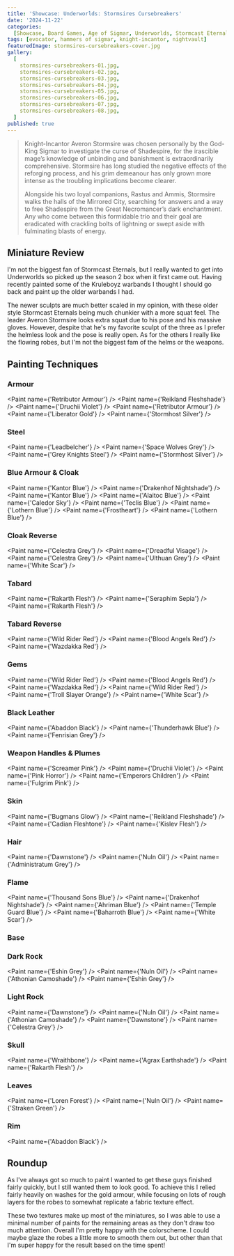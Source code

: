 ```yaml
---
title: 'Showcase: Underworlds: Stormsires Cursebreakers'
date: '2024-11-22'
categories:
  [Showcase, Board Games, Age of Sigmar, Underworlds, Stormcast Eternals]
tags: [evocator, hammers of sigmar, knight-incantor, nightvault]
featuredImage: stormsires-cursebreakers-cover.jpg
gallery:
  [
    stormsires-cursebreakers-01.jpg,
    stormsires-cursebreakers-02.jpg,
    stormsires-cursebreakers-03.jpg,
    stormsires-cursebreakers-04.jpg,
    stormsires-cursebreakers-05.jpg,
    stormsires-cursebreakers-06.jpg,
    stormsires-cursebreakers-07.jpg,
    stormsires-cursebreakers-08.jpg,
  ]
published: true
---
```



> Knight-Incantor Averon Stormsire was chosen personally by the God-King Sigmar to investigate the curse of Shadespire,
> for the irascible mage’s knowledge of unbinding and banishment is extraordinarily comprehensive. Stormsire has long
> studied the negative effects of the reforging process, and his grim demeanour has only grown more intense as
> the troubling implications become clearer.
>
> Alongside his two loyal companions, Rastus and Ammis, Stormsire walks the halls of the Mirrored City, searching for
> answers and a way to free Shadespire from the Great Necromancer’s dark enchantment. Any who come between this
> formidable trio and their goal are eradicated with crackling bolts of lightning or swept aside with fulminating
> blasts of energy.

## Miniature Review

I'm not the biggest fan of Stormcast Eternals, but I really wanted to get into Underworlds so picked up the season 2
box when it first came out. Having recently painted some of the Kruleboyz warbands I thought I should go back and
paint up the older warbands I had.

The newer sculpts are much better scaled in my opinion, with these older style Stormcast Eternals being much chunkier
with a more squat feel. The leader Averon Stormsire looks extra squat due to his pose and his massive gloves. However,
despite that he's my favorite sculpt of the three as I prefer the helmless look and the pose is really open. As for the
others I really like the flowing robes, but I'm not the biggest fam of the helms or the weapons.

## Painting Techniques

### Armour

<Paint name={'Retributor Armour'} />
<Paint name={'Reikland Fleshshade'} />
<Paint name={'Druchii Violet'} />
<Paint name={'Retributor Armour'} />
<Paint name={'Liberator Gold'} />
<Paint name={'Stormhost Silver'} />

### Steel

<Paint name={'Leadbelcher'} />
<Paint name={'Space Wolves Grey'} />
<Paint name={'Grey Knights Steel'} />
<Paint name={'Stormhost Silver'} />

### Blue Armour & Cloak

<Paint name={'Kantor Blue'} />
<Paint name={'Drakenhof Nightshade'} />
<Paint name={'Kantor Blue'} />
<Paint name={'Alaitoc Blue'} />
<Paint name={'Caledor Sky'} />
<Paint name={'Teclis Blue'} />
<Paint name={'Lothern Blue'} />
<Paint name={'Frostheart'} />
<Paint name={'Lothern Blue'} />

### Cloak Reverse

<Paint name={'Celestra Grey'} />
<Paint name={'Dreadful Visage'} />
<Paint name={'Celestra Grey'} />
<Paint name={'Ulthuan Grey'} />
<Paint name={'White Scar'} />

### Tabard

<Paint name={'Rakarth Flesh'} />
<Paint name={'Seraphim Sepia'} />
<Paint name={'Rakarth Flesh'} />

### Tabard Reverse

<Paint name={'Wild Rider Red'} />
<Paint name={'Blood Angels Red'} />
<Paint name={'Wazdakka Red'} />

### Gems

<Paint name={'Wild Rider Red'} />
<Paint name={'Blood Angels Red'} />
<Paint name={'Wazdakka Red'} />
<Paint name={'Wild Rider Red'} />
<Paint name={'Troll Slayer Orange'} />
<Paint name={'White Scar'} />

### Black Leather

<Paint name={'Abaddon Black'} />
<Paint name={'Thunderhawk Blue'} />
<Paint name={'Fenrisian Grey'} />

### Weapon Handles & Plumes

<Paint name={'Screamer Pink'} />
<Paint name={'Druchii Violet'} />
<Paint name={'Pink Horror'} />
<Paint name={'Emperors Children'} />
<Paint name={'Fulgrim Pink'} />

### Skin

<Paint name={'Bugmans Glow'} />
<Paint name={'Reikland Fleshshade'} />
<Paint name={'Cadian Fleshtone'} />
<Paint name={'Kislev Flesh'} />

### Hair

<Paint name={'Dawnstone'} />
<Paint name={'Nuln Oil'} />
<Paint name={'Administratum Grey'} />

### Flame

<Paint name={'Thousand Sons Blue'} />
<Paint name={'Drakenhof Nightshade'} />
<Paint name={'Ahriman Blue'} />
<Paint name={'Temple Guard Blue'} />
<Paint name={'Baharroth Blue'} />
<Paint name={'White Scar'} />

### Base

### Dark Rock

<Paint name={'Eshin Grey'} />
<Paint name={'Nuln Oil'} />
<Paint name={'Athonian Camoshade'} />
<Paint name={'Eshin Grey'} />

### Light Rock

<Paint name={'Dawnstone'} />
<Paint name={'Nuln Oil'} />
<Paint name={'Athonian Camoshade'} />
<Paint name={'Dawnstone'} />
<Paint name={'Celestra Grey'} />

### Skull

<Paint name={'Wraithbone'} />
<Paint name={'Agrax Earthshade'} />
<Paint name={'Rakarth Flesh'} />

### Leaves

<Paint name={'Loren Forest'} />
<Paint name={'Nuln Oil'} />
<Paint name={'Straken Green'} />

### Rim

<Paint name={'Abaddon Black'} />

## Roundup

As I've always got so much to paint I wanted to get these guys finished fairly quickly, but I still wanted them to
look good. To achieve this I relied fairly heavily on washes for the gold armour, while focusing on lots of rough
layers for the robes to somewhat replicate a fabric texture effect.

These two textures make up most of the miniatures, so I was able to use a minimal number of paints for the remaining
areas as they don't draw too much attention. Overall I'm pretty happy with the colorscheme. I could maybe glaze the
robes a little more to smooth them out, but other than that I'm super happy for the result based on the time spent!
